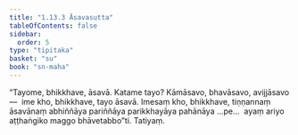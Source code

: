 ```yaml
---
title: "1.13.3 Āsavasutta"
tableOfContents: false
sidebar:
  order: 5
type: "tipitaka"
basket: "su"
book: "sn-maha"
---
```



<DynamicBreadcrumb />

<Division number="163" book="sn-maha">

<Paragraph number="314" book="sn-maha">
“Tayome, bhikkhave, āsavā. Katame tayo? Kāmāsavo, bhavāsavo, avijjāsavo—  ime kho, bhikkhave, tayo āsavā. Imesaṃ kho, bhikkhave, tiṇṇannaṃ āsavānaṃ abhiññāya pariññāya parikkhayāya pahānāya …pe…  ayaṃ ariyo aṭṭhaṅgiko maggo bhāvetabbo”ti.

</Paragraph>
</Division>

<Paragraph number="315" type="center" book="sn-maha">
Tatiyaṃ.
</Paragraph>